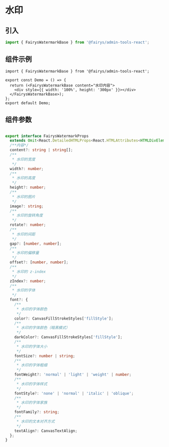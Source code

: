 # 水印

## 引入

```ts
import { FairysWatermarkBase } from '@fairys/admin-tools-react';
```

## 组件示例

```tsx preview
import { FairysWatermarkBase } from '@fairys/admin-tools-react';

export const Demo = () => {
  return (<FairysWatermarkBase content="水印内容">
    <div style={{ width: '100%', height: '300px' }}></div>
  </FairysWatermarkBase>);
};
export default Demo;
```

## 组件参数

```ts

export interface FairysWatermarkProps
  extends Omit<React.DetailedHTMLProps<React.HTMLAttributes<HTMLDivElement>, HTMLDivElement>, 'content'> {
  /**内容*/
  content?: string | string[];
  /**
   * 水印的宽度
   */
  width?: number;
  /**
   * 水印的高度
   */
  height?: number;
  /**
   * 水印的图片
   */
  image?: string;
  /**
   * 水印的旋转角度
   */
  rotate?: number;
  /**
   * 水印的间距
   */
  gap?: [number, number];
  /**
   * 水印的偏移量
   */
  offset?: [number, number];
  /**
   * 水印的 z-index
   */
  zIndex?: number;
  /**
   * 水印的字体
   */
  font?: {
    /**
     * 水印的字体颜色
     */
    color?: CanvasFillStrokeStyles['fillStyle'];
    /**
     * 水印的字体颜色（暗黑模式）
     */
    darkColor?: CanvasFillStrokeStyles['fillStyle'];
    /**
     * 水印的字体大小
     */
    fontSize?: number | string;
    /**
     * 水印的字体粗细
     */
    fontWeight?: 'normal' | 'light' | 'weight' | number;
    /**
     * 水印的字体样式
     */
    fontStyle?: 'none' | 'normal' | 'italic' | 'oblique';
    /**
     * 水印的字体家族
     */
    fontFamily?: string;
    /**
     * 水印的文本对齐方式
     */
    textAlign?: CanvasTextAlign;
  };
}
```

